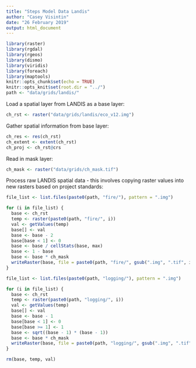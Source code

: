 ```yaml
---
title: "Steps Model Data Landis"
author: "Casey Visintin"
date: "26 February 2019"
output: html_document
---
```


```r
library(raster)
library(rgdal)
library(rgeos)
library(dismo)
library(viridis)
library(foreach)
library(maptools)
knitr::opts_chunk$set(echo = TRUE)
knitr::opts_knit$set(root.dir = "../")
path <- "data/grids/landis/"
```

Load a spatial layer from LANDIS as a base layer:

```r
ch_rst <- raster("data/grids/landis/eco_v12.img")
```

Gather spatial information from base layer:

```r
ch_res <- res(ch_rst)
ch_extent <- extent(ch_rst)
ch_proj <- ch_rst@crs
```

Read in mask layer:

```r
ch_mask <- raster("data/grids/ch_mask.tif")
```

Process raw LANDIS spatial data - this involves copying raster values into new rasters based on project standards:

```r
file_list <- list.files(paste0(path, "fire/"), pattern = ".img")

for (i in file_list) {
  base <- ch_rst
  temp <- raster(paste0(path, "fire/", i))
  val <- getValues(temp)
  base[] <- val
  base <- base - 2
  base[base < 1] <- 0
  base <- base / cellStats(base, max)
  base <- 1 - base
  base <- base * ch_mask
  writeRaster(base, file = paste0(path, "fire/", gsub(".img", ".tif", i)), overwrite = TRUE)
}

file_list <- list.files(paste0(path, "logging/"), pattern = ".img")

for (i in file_list) {
  base <- ch_rst
  temp <- raster(paste0(path, "logging/", i))
  val <- getValues(temp)
  base[] <- val
  base <- base - 1
  base[base < 1] <- 0
  base[base >= 1] <- 1
  base <- sqrt((base - 1) * (base - 1))
  base <- base * ch_mask
  writeRaster(base, file = paste0(path, "logging/", gsub(".img", ".tif", i)), overwrite = TRUE)
}

rm(base, temp, val)
```